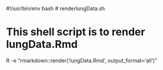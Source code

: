 #!/usr/bin/env bash
# renderlungData.sh

# This shell script is to render lungData.Rmd


R -e "rmarkdown::render('lungData.Rmd', output_format='all')"

